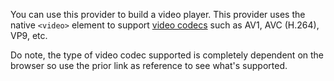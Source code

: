 You can use this provider to build a video player. This provider uses the native
`<video>` element to support [video codecs][codecs] such as AV1, AVC (H.264), VP9, etc.

Do note, the type of video codec supported is completely dependent on the browser so use the
prior link as reference to see what's supported.

[codecs]: https://developer.mozilla.org/en-US/docs/Web/Media/Formats/Video_codecs
